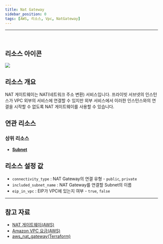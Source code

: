 ```yaml
---
title: Nat Gateway
sidebar_position: 0
tags: [AWS, 리소스, Vpc, NatGateway]
---
```







<hr />
<br />

## 리소스 아이콘

<img src={icon} />

## 리소스 개요

NAT 게이트웨이는 NAT(네트워크 주소 변환) 서비스입니다. 프라이빗 서브넷의 인스턴스가 VPC 외부의 서비스에 연결할 수 있지만 외부 서비스에서 이러한 인스턴스와의 연결을 시작할 수 없도록 NAT 게이트웨이를 사용할 수 있습니다.

## 연관 리소스

### 상위 리소스

-   [**Subnet**](https://docs.cstudio.app/docs/resource/aws/Vpc/Subnet)

## 리소스 설정 값

-   `connectivity_type` : NAT Gateway의 연결 유형 - `public`, `private`
-   `included_subnet_name` : NAT Gateway를 연결할 Subnet의 이름
-   `eip_in_vpc` : EIP가 VPC에 있는지 여부 - `true`, `false`

---

## 참고 자료

-   [NAT 게이트웨이(AWS)](https://docs.aws.amazon.com/ko_kr/vpc/latest/userguide/vpc-nat-gateway.html)
-   [Amazon VPC 요금(AWS)](https://aws.amazon.com/ko/vpc/pricing/)
-   [aws_nat_gateway(Terraform)](https://registry.terraform.io/providers/hashicorp/aws/latest/docs/resources/nat_gateway)
